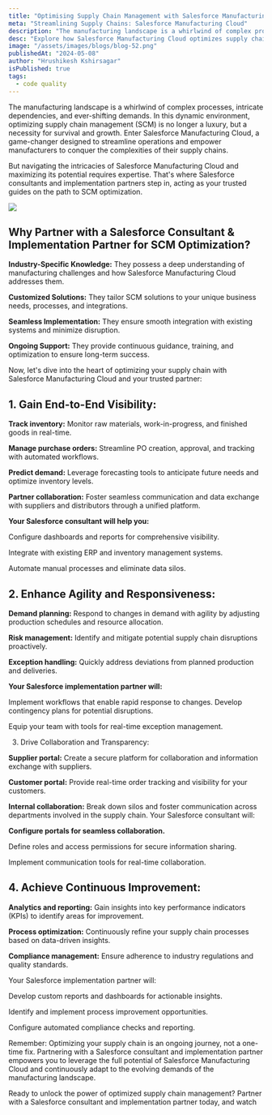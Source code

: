 ```yaml
---
title: "Optimising Supply Chain Management with Salesforce Manufacturing Cloud"
meta: "Streamlining Supply Chains: Salesforce Manufacturing Cloud"
description: "The manufacturing landscape is a whirlwind of complex processes, intricate dependencies, and ever-shifting demands. In this dynamic environment, optimizing supply chain management (SCM) is no longer a luxury, but a necessity for survival and growth. Enter Salesforce Manufacturing Cloud, a game-changer designed to streamline operations and empower manufacturers to conquer the complexities of their supply chains."
desc: "Explore how Salesforce Manufacturing Cloud optimizes supply chain management processes, enhancing efficiency and visibility."
image: "/assets/images/blogs/blog-52.png"
publishedAt: "2024-05-08"
author: "Hrushikesh Kshirsagar"
isPublished: true
tags:
  - code quality
---
```


The manufacturing landscape is a whirlwind of complex processes, intricate dependencies, and ever-shifting demands. In this dynamic environment, optimizing supply chain management (SCM) is no longer a luxury, but a necessity for survival and growth. Enter Salesforce Manufacturing Cloud, a game-changer designed to streamline operations and empower manufacturers to conquer the complexities of their supply chains.

But navigating the intricacies of Salesforce Manufacturing Cloud and maximizing its potential requires expertise. That's where Salesforce consultants and implementation partners step in, acting as your trusted guides on the path to SCM optimization.

<Image src="/assets/images/blogs/blog-53.png" />

## Why Partner with a Salesforce Consultant & Implementation Partner for SCM Optimization?

**Industry-Specific Knowledge:** They possess a deep understanding of manufacturing challenges and how Salesforce Manufacturing Cloud addresses them.

**Customized Solutions:** They tailor SCM solutions to your unique business needs, processes, and integrations.

**Seamless Implementation:** They ensure smooth integration with existing systems and minimize disruption.

**Ongoing Support:** They provide continuous guidance, training, and optimization to ensure long-term success.

Now, let's dive into the heart of optimizing your supply chain with Salesforce Manufacturing Cloud and your trusted partner:

## 1. Gain End-to-End Visibility:

**Track inventory:** Monitor raw materials, work-in-progress, and finished goods in real-time.

**Manage purchase orders:** Streamline PO creation, approval, and tracking with automated workflows.

**Predict demand:** Leverage forecasting tools to anticipate future needs and optimize inventory levels.

**Partner collaboration:** Foster seamless communication and data exchange with suppliers and distributors through a unified platform.

**Your Salesforce consultant will help you:**

Configure dashboards and reports for comprehensive visibility.

Integrate with existing ERP and inventory management systems.

Automate manual processes and eliminate data silos.

## 2. Enhance Agility and Responsiveness:

**Demand planning:** Respond to changes in demand with agility by adjusting production schedules and resource allocation.

**Risk management:** Identify and mitigate potential supply chain disruptions proactively.

**Exception handling:** Quickly address deviations from planned production and deliveries.

**Your Salesforce implementation partner will:**

Implement workflows that enable rapid response to changes.
Develop contingency plans for potential disruptions.

Equip your team with tools for real-time exception management.

3. Drive Collaboration and Transparency:

**Supplier portal:** Create a secure platform for collaboration and information exchange with suppliers.

**Customer portal:** Provide real-time order tracking and visibility for your customers.

**Internal collaboration:** Break down silos and foster communication across departments involved in the supply chain.
Your Salesforce consultant will:

**Configure portals for seamless collaboration.**

Define roles and access permissions for secure information sharing.

Implement communication tools for real-time collaboration.

## 4. Achieve Continuous Improvement:

**Analytics and reporting:** Gain insights into key performance indicators (KPIs) to identify areas for improvement.

**Process optimization:** Continuously refine your supply chain processes based on data-driven insights.

**Compliance management:** Ensure adherence to industry regulations and quality standards.

Your Salesforce implementation partner will:

Develop custom reports and dashboards for actionable insights.

Identify and implement process improvement opportunities.

Configure automated compliance checks and reporting.

Remember: Optimizing your supply chain is an ongoing journey, not a one-time fix. Partnering with a Salesforce consultant and implementation partner empowers you to leverage the full potential of Salesforce Manufacturing Cloud and continuously adapt to the evolving demands of the manufacturing landscape.

Ready to unlock the power of optimized supply chain management? Partner with a Salesforce consultant and implementation partner today, and watch
